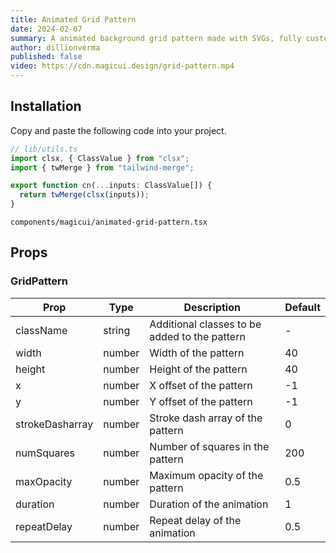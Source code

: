 ```yaml
---
title: Animated Grid Pattern
date: 2024-02-07
summary: A animated background grid pattern made with SVGs, fully customizable using Tailwind CSS.
author: dillionverma
published: false
video: https://cdn.magicui.design/grid-pattern.mp4
---
```


<ComponentPreview name="animated-grid-pattern-demo" />

<Steps>

<Step>

## Installation

Copy and paste the following code into your project.

```typescript
// lib/utils.ts
import clsx, { ClassValue } from "clsx";
import { twMerge } from "tailwind-merge";

export function cn(...inputs: ClassValue[]) {
  return twMerge(clsx(inputs));
}
```

```text
components/magicui/animated-grid-pattern.tsx
```

<ComponentSource name="animated-grid-pattern" />

</Step>

</Steps>

## Props

### GridPattern

| Prop            | Type   | Description                                   | Default |
| --------------- | ------ | --------------------------------------------- | ------- |
| className       | string | Additional classes to be added to the pattern | -       |
| width           | number | Width of the pattern                          | 40      |
| height          | number | Height of the pattern                         | 40      |
| x               | number | X offset of the pattern                       | -1      |
| y               | number | Y offset of the pattern                       | -1      |
| strokeDasharray | number | Stroke dash array of the pattern              | 0       |
| numSquares      | number | Number of squares in the pattern              | 200     |
| maxOpacity      | number | Maximum opacity of the pattern                | 0.5     |
| duration        | number | Duration of the animation                     | 1       |
| repeatDelay     | number | Repeat delay of the animation                 | 0.5     |
